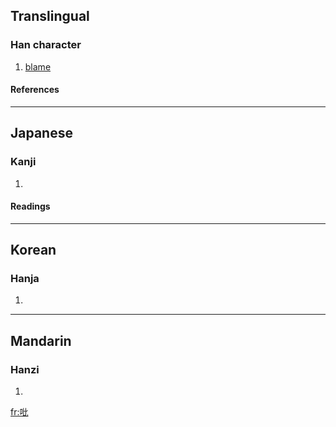 ==Translingual==
===Han character===
{{Han char|rad=口|as=04|sn=7|four=|canj=口心心 (RPP)}}
# [[blame]]
====References====
{{Han ref|kx=0177.240|dkj=03333|dj=0395.060|hdz=10588.030|uh=5421|ud=21537}}
----
==Japanese==
===Kanji===
{{ja-kanji|grade=|rs=口04}}
# {{defn|Japanese}} 
====Readings====
{{ja-readings|on=[[ひつ]] (hitsu), [[びち]] (bichi), [[ひ]] (hi)|kun=[[そしる]] (soshiru)}}
----
==Korean==
===Hanja===
{{ko-hanja|hangeul=필|rv=pil|mr=p'il}}
# {{defn|Korean}}
----
==Mandarin==
===Hanzi===
{{cmn-hanzi|pin=[[bǐ]] (bi3)|wg=pi<sup>3</sup>}}
# {{defn|Mandarin}}

[[fr:吡]]
